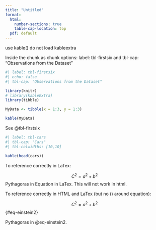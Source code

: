 ```yaml
---
title: "Untitled"
format:
  html:
    number-sections: true
    table-cap-location: top
  pdf: default
---
```


use kable() do not load kableextra

Inside the chunk as chunk options: label: tbl-firstsix and tbl-cap: "Observations from the Dataset"

```r
#| label: tbl-firstsix
#| echo: false
#| tbl-cap: "Observations from the Dataset"

library(knitr)
# library(kableExtra)
library(tibble)

MyData <- tibble(x = 1:3, y = 1:3)

kable(MyData)
```

See @tbl-firstsix

```r
#| label: tbl-cars
#| tbl-cap: "Cars"
#| tbl-colwidths: [10,10]

kable(head(cars))
```


To reference correctly in LaTex:

$$
C^2=a^2+b^2 \label{eq-einstein}
$$ 
Pythagoras in Equation \eqref{eq-einstein} in LaTex. This will not work in html.

To reference correctly in HTML and LaTex (but no () around equation):

$$
C^2=a^2+b^2 
$$ {#eq-einstein2}

Pythagoras in  @eq-einstein2. 

